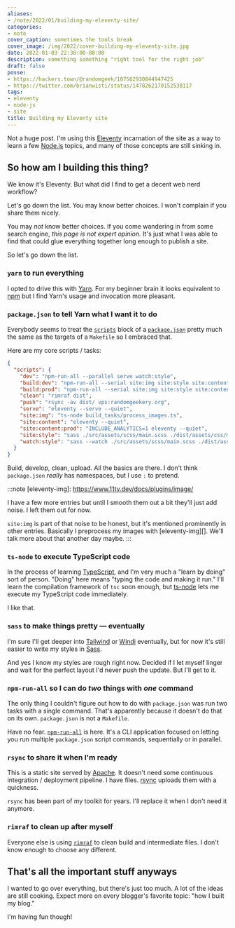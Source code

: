 ```yaml
---
aliases:
- /note/2022/01/building-my-eleventy-site/
categories:
- note
cover_caption: sometimes the tools break
cover_image: /img/2022/cover-building-my-eleventy-site.jpg
date: 2022-01-03 22:30:00-08:00
description: something something "right tool for the right job"
draft: false
posse:
- https://hackers.town/@randomgeek/107562930844947425
- https://twitter.com/brianwisti/status/1478262170152538117
tags:
- eleventy
- node-js
- site
title: Building my Eleventy site
---
```


[Eleventy]: https://11ty.dev
[Node.js]: https://nodejs.org

Not a huge post. I'm using this [Eleventy][] incarnation of the site as a way
to learn a few [Node.js][] topics, and many of those concepts are still sinking
in.

## So how am I building this thing?

We know it's Eleventy. But what did I find to get a decent web nerd workflow?

Let's go down the list. You may know better choices. I won't complain if you
share them nicely.

You may *not* know better choices. If you come wandering in from some search
engine, *this page is not expert opinion.* It's just what I was able to find
that could glue everything together long enough to publish a site.

So let's go down the list.

### `yarn` to run everything

[Yarn]: https://yarnpkg.com
[npm]: https://docs.npmjs.com/cli/v8

I opted to drive this with [Yarn][]. For my beginner brain it looks equivalent
to [npm][] but I find Yarn's usage and invocation more pleasant.

### `package.json` to tell Yarn what I want it to do

[`scripts`]: https://docs.npmjs.com/cli/v8/configuring-npm/package-json#scripts
[`package.json`]: https://docs.npmjs.com/cli/v8/configuring-npm/package-json

Everybody seems to treat the [`scripts`][] block of a [`package.json`][] pretty
much the same as the targets of a `Makefile` so I embraced that.

Here are my core scripts / tasks:

```json
{
  "scripts": {
    "dev": "npm-run-all --parallel serve watch:style",
    "build:dev": "npm-run-all --serial site:img site:style site:content",
    "build:prod": "npm-run-all --serial site:img site:style site:content:prod",
    "clean": "rimraf dist",
    "push": "rsync -av dist/ vps:randomgeekery.org",
    "serve": "eleventy --serve --quiet",
    "site:img": "ts-node build_tasks/process_images.ts",
    "site:content": "eleventy --quiet",
    "site:content:prod": "INCLUDE_ANALYTICS=1 eleventy --quiet",
    "site:style": "sass ./src/assets/scss/main.scss ./dist/assets/css/main.css",
    "watch:style": "sass --watch ./src/assets/scss/main.scss ./dist/assets/css/main.css"
  }
}
```

Build, develop, clean, upload. All the basics are there. I don't think
`package.json` *really* has namespaces, but I use `:` to pretend.


:::note
[eleventy-img]: https://www.11ty.dev/docs/plugins/image/

I have a few more entries but until I smooth them out a bit they'll just add
noise. I left them out for now.

`site:img` is part of that noise to be honest, but it's mentioned prominently
in other entries. Basically I preprocess my images with [eleventy-img][]. We'll
talk more about that another day maybe.
:::

### `ts-node` to execute TypeScript code

[TypeScript]: https://www.typescriptlang.org
[ts-node]: https://typestrong.org/ts-node/

In the process of learning [TypeScript][], and I'm very much a "learn by doing"
sort of person. "Doing" here means "typing the code and making it run." I'll
learn the compilation framework of `tsc` soon enough, but [ts-node][] lets me
execute my TypeScript code immediately.

I like that.

### `sass` to make things pretty — eventually

[Tailwind]: https://tailwindcss.com
[Windi]: https://windicss.org
[Sass]: https://sass-lang.com

I'm sure I'll get deeper into [Tailwind][] or [Windi][] eventually, but for now
it's still easier to write my styles in [Sass][].

And yes I know my styles are rough right now. Decided if I let myself linger
and wait for the perfect layout I'd never push the update. But I'll get to it.

### `npm-run-all` so I can do *two* things with *one* command

[`npm-run-all`]: https://github.com/mysticatea/npm-run-all

The only thing I couldn't figure out how to do with `package.json` was run two
tasks with a single command. That's apparently because it doesn't do that on
its own. `package.json` is not a `Makefile`.

Have no fear. [`npm-run-all`][] is here. It's a CLI application focused on
letting you run multiple `package.json` script commands, sequentially or in
parallel.

### `rsync` to share it when I'm ready

[rsync]: https://rsync.samba.org
[Apache]: https://httpd.apache.org

This is a static site served by [Apache][]. It doesn't need some continuous
integration / deployment pipeline. I have files. [rsync][] uploads them with a
quickness.

`rsync` has been part of my toolkit for years. I'll replace it when I don't
need it anymore.

### `rimraf` to clean up after myself

[`rimraf`]: https://github.com/isaacs/rimraf

Everyone else is using [`rimraf`][] to clean build and intermediate files. I
don't know enough to choose any different.

## That's all the important stuff anyways

I wanted to go over everything, but there's just too much. A lot of the ideas
are still cooking. Expect more on every blogger's favorite topic: "how I built
my blog."

I'm having fun though!
